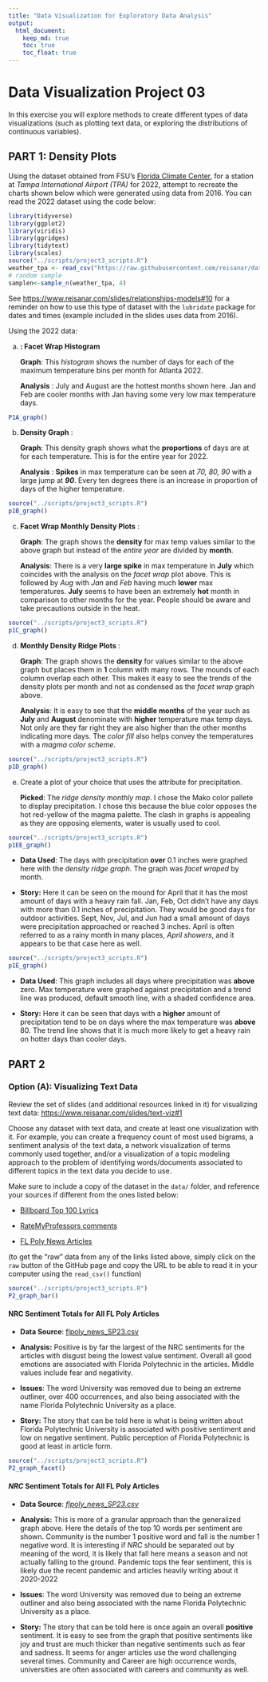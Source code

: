 ```yaml
---
title: "Data Visualization for Exploratory Data Analysis"
output: 
  html_document:
    keep_md: true
    toc: true
    toc_float: true
---
```


# Data Visualization Project 03

In this exercise you will explore methods to create different types of data visualizations (such as plotting text data, or exploring the distributions of continuous variables).

## PART 1: Density Plots

Using the dataset obtained from FSU's [Florida Climate Center](https://climatecenter.fsu.edu/climate-data-access-tools/downloadable-data), for a station at *Tampa International Airport (TPA)* for 2022, attempt to recreate the charts shown below which were generated using data from 2016. You can read the 2022 dataset using the code below:

```r
library(tidyverse)
library(ggplot2)
library(viridis)
library(ggridges)
library(tidytext)
library(scales)
source("../scripts/project3_scripts.R")
weather_tpa <- read_csv("https://raw.githubusercontent.com/reisanar/datasets/master/tpa_weather_2022.csv")
# random sample 
samplen<-sample_n(weather_tpa, 4)
```

See <https://www.reisanar.com/slides/relationships-models#10> for a reminder on how to use this type of dataset with the `lubridate` package for dates and times (example included in the slides uses data from 2016).

Using the 2022 data:

(a) **: Facet Wrap Histogram**

    **Graph**: This *histogram* shows the number of days for each of the maximum temperature bins per month for Atlanta 2022.

    **Analysis** : July and August are the hottest months shown here. Jan and Feb are cooler months with Jan having some very low max temperature days.

```r
P1A_graph()

```

(b) **Density Graph** :

    **Graph**: This density graph shows what the **proportions** of days are at for each temperature. This is for the entire year for 2022.

    **Analysis** : **Spikes** in max temperature can be seen at *70, 80, 90* with a large jump at ***90***. Every ten degrees there is an increase in proportion of days of the higher temperature.

```r
source("../scripts/project3_scripts.R")
p1B_graph()

```

(c) **Facet Wrap Monthly Density Plots** :

    **Graph**: The graph shows the **density** for max temp values similar to the above graph but instead of the *entire* *year* are divided by **month**.

    **Analysis**: There is a very **large spike** in max temperature in **July** which coincides with the analysis on the *facet wrap* plot above. This is followed by *Aug* with *Jan* and *Feb* having much **lower** max temperatures. **July** seems to have been an extremely **hot** month in comparison to other months for the year. People should be aware and take precautions outside in the heat.

```r
source("../scripts/project3_scripts.R")
p1C_graph()

```

(d) **Monthly Density Ridge Plots** :

    **Graph**: The graph shows the **density** for values similar to the above graph but places them in **1** column with many rows. The mounds of each column overlap each other. This makes it easy to see the trends of the density plots per month and not as condensed as the *facet wrap* graph above.

    **Analysis**: It is easy to see that the **middle months** of the year such as **July** and **August** denominate with **higher** temperature max temp days. Not only are they far right they are also higher than the other months indicating more days. The *color fill* also helps convey the temperatures with a *magma color scheme*.

```r
source("../scripts/project3_scripts.R")
p1D_graph()

```

(e) Create a plot of your choice that uses the attribute for precipitation.

    **Picked**: The *ridge density monthly map*. I chose the Mako color pallete to display precipitation. I chose this because the blue color opposes the hot red-yellow of the magma palette. The clash in graphs is appealing as they are opposing elements, water is usually used to cool.

```r

source("../scripts/project3_scripts.R")
p1EE_graph()
```

-   **Data Used**: The days with precipitation **over** 0.1 inches were graphed here with the *density ridge graph*. The graph was *facet wraped* by month.

-   **Story:** Here it can be seen on the mound for April that it has the most amount of days with a heavy rain fall. Jan, Feb, Oct didn't have any days with more than 0.1 inches of precipitation. They would be good days for outdoor activities. Sept, Nov, Jul, and Jun had a small amount of days were precipitation approached or reached 3 inches. April is often referred to as a rainy month in many places, *April showers*, and it appears to be that case here as well.

```r
source("../scripts/project3_scripts.R")
p1E_graph()

```

-   **Data Used**: This graph includes all days where precipitation was **above** zero. Max temperature were graphed against precipitation and a trend line was produced, default smooth line, with a shaded confidence area.

-   **Story:** Here it can be seen that days with a **higher** amount of precipitation tend to be on days where the max temperature was **above** 80. The trend line shows that it is much more likely to get a heavy rain on hotter days than cooler days.

## PART 2

### Option (A): Visualizing Text Data

Review the set of slides (and additional resources linked in it) for visualizing text data: <https://www.reisanar.com/slides/text-viz#1>

Choose any dataset with text data, and create at least one visualization with it. For example, you can create a frequency count of most used bigrams, a sentiment analysis of the text data, a network visualization of terms commonly used together, and/or a visualization of a topic modeling approach to the problem of identifying words/documents associated to different topics in the text data you decide to use.

Make sure to include a copy of the dataset in the `data/` folder, and reference your sources if different from the ones listed below:

-   [Billboard Top 100 Lyrics](https://github.com/reisanar/datasets/blob/master/BB_top100_2015.csv)

-   [RateMyProfessors comments](https://github.com/reisanar/datasets/blob/master/rmp_wit_comments.csv)

-   [FL Poly News Articles](https://github.com/reisanar/datasets/blob/master/flpoly_news_SP23.csv)

(to get the "raw" data from any of the links listed above, simply click on the `raw` button of the GitHub page and copy the URL to be able to read it in your computer using the `read_csv()` function)

```r

source("../scripts/project3_scripts.R")
P2_graph_bar()
```

#### NRC Sentiment Totals for All FL Poly Articles

-   **Data Source**: [flpoly_news_SP23.csv](https://github.com/reisanar/datasets/blob/master/flpoly_news_SP23.csv)

-   **Analysis:** Positive is by far the largest of the NRC sentiments for the articles with disgust being the lowest value sentiment. Overall all good emotions are associated with Florida Polytechnic in the articles. Middle values include fear and negativity.

-   **Issues**: The word University was removed due to being an extreme outliner, over 400 occurrences, and also being associated with the name Florida Polytechnic University as a place.

-   **Story:** The story that can be told here is what is being written about Florida Polytechnic University is associated with positive sentiment and low on negative sentiment. Public perception of Florida Polytechnic is good at least in article form.

```r
source("../scripts/project3_scripts.R")
P2_graph_facet()

```

#### ***NRC*** **Sentiment Totals for All FL Poly Articles**

-   **Data Source**: [*flpoly_news_SP23.csv*](https://github.com/reisanar/datasets/blob/master/flpoly_news_SP23.csv)

-   **Analysis:** This is more of a granular approach than the generalized graph above. Here the details of the top 10 words per sentiment are shown. Community is the number 1 positive word and fall is the number 1 negative word. It is interesting if *NRC* should be separated out by meaning of the word, it is likely that fall here means a season and not actually falling to the ground. Pandemic tops the fear sentiment, this is likely due the recent pandemic and articles heavily writing about it 2020-2022

-   **Issues**: The word University was removed due to being an extreme outliner and also being associated with the name Florida Polytechnic University as a place.

-   **Story:** The story that can be told here is once again an overall **positive** sentiment. It is easy to see from the graph that positive sentiments like joy and trust are much thicker than negative sentiments such as fear and sadness. It seems for anger articles use the word challenging several times. Community and Career are high occurrence words, universities are often associated with careers and community as well.
